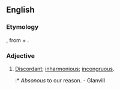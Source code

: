==English==

===Etymology===
{{etyl|la}} {{term|absonus|lang=la}}, from {{term|ab-|lang=la}} + {{term|sonus||sound|lang=la}}.

===Adjective===
{{en-adj}}

# {{obsolete}} [[discordant|Discordant]]; [[inharmonious]]; [[incongruous]]. 
#:* ''Absonous'' to our reason. - Glanvill